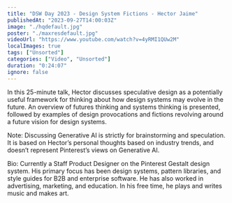 ```yaml
---
title: "DSW Day 2023 - Design System Fictions - Hector Jaime"
publishedAt: "2023-09-27T14:00:03Z"
image: "./hqdefault.jpg"
poster: "./maxresdefault.jpg"
videoUrl: "https://www.youtube.com/watch?v=4yRMI1QUw2M"
localImages: true
tags: ["Unsorted"]
categories: ["Video", "Unsorted"]
duration: "0:24:07"
ignore: false
---
```


In this 25-minute talk, Hector discusses speculative design as a potentially useful framework for thinking about how design systems may evolve in the future. An overview of futures thinking and systems thinking is presented, followed by examples of design provocations and fictions revolving around a future vision for design systems.

Note: Discussing Generative AI is strictly for brainstorming and speculation. It is based on Hector’s personal thoughts based on industry trends, and doesn’t represent Pinterest’s views on Generative AI.

Bio:
Currently a Staff Product Designer on the Pinterest Gestalt design system. His primary focus has been design systems, pattern libraries, and style guides for B2B and enterprise software. He has also worked in advertising, marketing, and education. In his free time, he plays and writes music and makes art.
